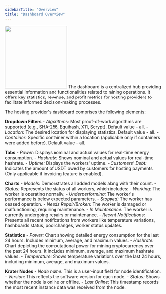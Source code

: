 ```yaml
---
sidebarTitle: "Overview"
title: "Dashboard Overview"
---
```

<Frame caption="Provider's Dashboard."><img height="200" src="https://github.com/krater-io/docs/blob/main/images/dashboard/dashboard-overview.webp?raw=true" /></Frame>
The dashboard is a centralized hub providing essential information and functionalities related to mining operations. It offers key statistics, revenue, and profit metrics for hosting providers to facilitate informed decision-making processes.

The hosting provider's dashboard comprises the following elements:

**Dropdown Filters**
	- *Algorithms:* Most proof-of-work algorithms are supported (e.g., SHA-256, Equihash, X11, Scrypt). Default value - all.
	- *Location:* The desired location for displaying statistics. Default value - all.
	- *Container:* Specific container within a location (applicable only if containers were added before). Default value - all.

**Tabs**
	- *Power:* Displays nominal and actual values for real-time energy consumption.
	- *Hashrate:* Shows nominal and actual values for real-time hashrate.
	- *Uptime:* Displays the workers' uptime.
	- *Customers' Debt:* Indicates the amount of USDT owed by customers for hosting payments (Only applicable if invoicing feature is enabled).

**Charts**
	- *Models:* Demonstrates all added models along with their count.
	- *Status:* Represents the status of all workers, which includes:
		- *Working:* The worker is operating normally.
		- *Underperforming:* The worker's performance is below expected parameters.
		- *Stopped:* The worker has ceased operation.
		- *Needs Repair/Broken:* The worker is damaged or malfunctioning, requiring maintenance.
		- *In Maintenance:* The worker is currently undergoing repairs or maintenance.
	- *Recent Notifications:* Presents all recent notifications from workers like temperature variations, hashboards status, pool changes, worker status updates.

**Statistics**
	- *Power:* Chart showing detailed energy consumption for the last 24 hours. Includes minimum, average, and maximum values.
	- *Hashrate:* Chart depicting the computational power for mining cryptocurrency over the past 24 hours. It includes minimum, average, and maximum hashrate values.
	- *Temperature:* Shows temperature variations over the last 24 hours, including minimum, average, and maximum values.

**Krater Nodes**
	- *Node name:* This is a user-input field for node identification.
	- *Version:* This reflects the software version for each node.
	- *Status:* Shows whether the node is online or offline.
	- *Last Online:* This timestamp records the most recent instance data was received from the node.
